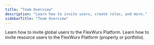 ```yaml
---
title: "Team Overview"
description: "Learn how to invite users, create roles, and more."
sidebarTitle: "Team Overview"
---
```


<CardGroup cols={2}>
  <Card title="Invite Global Users" icon="earth-americas" href="https://docs.flexwurx.com/team/invite-global-user">
    Learn how to invite global users to the FlexWurx Platform.
  </Card>
  <Card title="Invite Resource Users" icon="house" href="https://docs.flexwurx.com/team/invite-resource-user">
    Learn how to invite resource users to the FlexWurx Platform (property or portfolio).
  </Card>
</CardGroup>